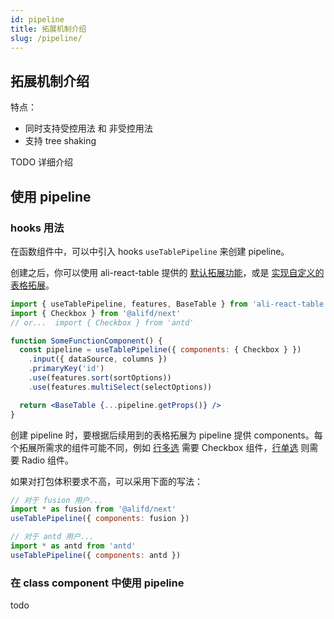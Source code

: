 ```yaml
---
id: pipeline
title: 拓展机制介绍
slug: /pipeline/
---
```


## 拓展机制介绍

特点：

- 同时支持受控用法 和 非受控用法
- 支持 tree shaking

TODO 详细介绍

## 使用 pipeline

### hooks 用法

在函数组件中，可以中引入 hooks `useTablePipeline` 来创建 pipeline。

创建之后，你可以使用 ali-react-table 提供的 [默认拓展功能](features/multi-select)，或是 [实现自定义的表格拓展](extends)。

```jsx
import { useTablePipeline, features, BaseTable } from 'ali-react-table'
import { Checkbox } from '@alifd/next'
// or...  import { Checkbox } from 'antd'

function SomeFunctionComponent() {
  const pipeline = useTablePipeline({ components: { Checkbox } })
    .input({ dataSource, columns })
    .primaryKey('id')
    .use(features.sort(sortOptions))
    .use(features.multiSelect(selectOptions))

  return <BaseTable {...pipeline.getProps()} />
}
```

创建 pipeline 时，要根据后续用到的表格拓展为 pipeline 提供 components。每个拓展所需求的组件可能不同，例如 [行多选](features/multi-select) 需要 Checkbox 组件，[行单选](features/single-select) 则需要 Radio 组件。

如果对打包体积要求不高，可以采用下面的写法：

```jsx
// 对于 fusion 用户...
import * as fusion from '@alifd/next'
useTablePipeline({ components: fusion })

// 对于 antd 用户...
import * as antd from 'antd'
useTablePipeline({ components: antd })
```

### 在 class component 中使用 pipeline

todo
